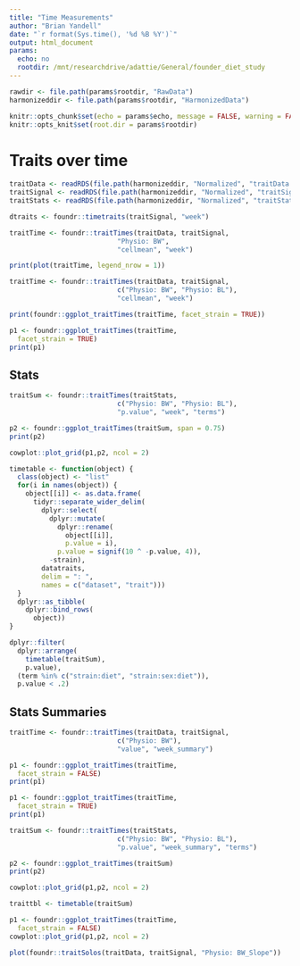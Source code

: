 ```yaml
---
title: "Time Measurements"
author: "Brian Yandell"
date: "`r format(Sys.time(), '%d %B %Y')`"
output: html_document
params:
  echo: no
  rootdir: /mnt/researchdrive/adattie/General/founder_diet_study
---
```


```r
rawdir <- file.path(params$rootdir, "RawData")
harmonizeddir <- file.path(params$rootdir, "HarmonizedData")
```

```r
knitr::opts_chunk$set(echo = params$echo, message = FALSE, warning = FALSE)
knitr::opts_knit$set(root.dir = params$rootdir)
```

# Traits over time

```r
traitData <- readRDS(file.path(harmonizeddir, "Normalized", "traitData.rds"))
traitSignal <- readRDS(file.path(harmonizeddir, "Normalized", "traitSignal.rds"))
traitStats <- readRDS(file.path(harmonizeddir, "Normalized", "traitStats.rds"))
```

```r
dtraits <- foundr::timetraits(traitSignal, "week")
```

```r
traitTime <- foundr::traitTimes(traitData, traitSignal,
                           "Physio: BW",
                           "cellmean", "week")
```

```r
print(plot(traitTime, legend_nrow = 1))
```

```r
traitTime <- foundr::traitTimes(traitData, traitSignal,
                           c("Physio: BW", "Physio: BL"),
                           "cellmean", "week")
```

```r
print(foundr::ggplot_traitTimes(traitTime, facet_strain = TRUE))
```

```r
p1 <- foundr::ggplot_traitTimes(traitTime,
  facet_strain = TRUE)
print(p1)
```

## Stats

```r
traitSum <- foundr::traitTimes(traitStats,
                           c("Physio: BW", "Physio: BL"),
                           "p.value", "week", "terms")
```

```r
p2 <- foundr::ggplot_traitTimes(traitSum, span = 0.75)
print(p2)
```

```r
cowplot::plot_grid(p1,p2, ncol = 2)
```

```r
timetable <- function(object) {
  class(object) <- "list"
  for(i in names(object)) {
    object[[i]] <- as.data.frame(
      tidyr::separate_wider_delim(
        dplyr::select(
          dplyr::mutate(
            dplyr::rename(
              object[[i]], 
              p.value = i),
            p.value = signif(10 ^ -p.value, 4)),
          -strain),
        datatraits,
        delim = ": ",
        names = c("dataset", "trait")))
  }
  dplyr::as_tibble(
    dplyr::bind_rows(
      object))
}
```

```r
dplyr::filter(
  dplyr::arrange(
    timetable(traitSum),
    p.value),
  (term %in% c("strain:diet", "strain:sex:diet")),
  p.value < .2)
```

## Stats Summaries

```r
traitTime <- foundr::traitTimes(traitData, traitSignal,
                           c("Physio: BW"),
                           "value", "week_summary")
```

```r
p1 <- foundr::ggplot_traitTimes(traitTime,
  facet_strain = FALSE)
print(p1)
```

```r
p1 <- foundr::ggplot_traitTimes(traitTime,
  facet_strain = TRUE)
print(p1)
```


```r
traitSum <- foundr::traitTimes(traitStats,
                           c("Physio: BW", "Physio: BL"),
                           "p.value", "week_summary", "terms")
```

```r
p2 <- foundr::ggplot_traitTimes(traitSum)
print(p2)
```


```r
cowplot::plot_grid(p1,p2, ncol = 2)
```

```r
traittbl <- timetable(traitSum)
```

```r
p1 <- foundr::ggplot_traitTimes(traitTime,
  facet_strain = FALSE)
cowplot::plot_grid(p1,p2, ncol = 2)
```

```r
plot(foundr::traitSolos(traitData, traitSignal, "Physio: BW_Slope"))
```

